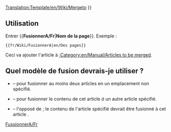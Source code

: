 <noinclude>[[Translation:Template/en/Wiki/Mergeto]]</noinclude><noinclude></noinclude>
{{en/Ambox| type  = move
| image = en/Wiki/Mergeto.png
| text  =  {{#IF: {{{1|}}} |Il a été suggéré que le contenu de cet article soit <span class="plainlinks">[http://fr.wikipedia.org/wiki/Wikip%C3%A9dia:Pages_%C3%A0_fusionner fusionné]</span> à <!--
                            --> ''[[:{{NAMESPACE}}:{{{1}}}|{{{1}}}]]''. ([[:{{NAMESPACE}} talk:{{{1}}}|Discuster]]) | Aucun non de page n'a été donné. Corrigez cela ou supprimez ce modèle.
}} }}<includeonly>{{{2|[[Category:en/Manual/Articles to be merged|{{PAGENAME}}]]}}}</includeonly><noinclude>

==Utilisation==
Entrer <nowiki>{{</nowiki>'''FusionnerA/Fr'''|'''Nom de la page'''<nowiki>}}</nowiki>. Exemple :
<pre>{{fr/Wiki/FusionnerA|en/Des pages}}</pre>
Ceci va ajouter l'article à [[:Category:en/Manual/Articles to be merged]].

== Quel modèle de fusion devrais-je utiliser ? ==
* {{en/S|Fusionner/Fr}} &ndash; pour fusionner au moins deux articles en un emplacement non spécifié.
* {{en/S|FusionnerA/Fr}} &ndash; pour fusionner le contenu de cet article ''à'' un autre article spécifié.
* {{en/S|FusionnerDepuis/Fr}} &ndash; l'opposé de {{en/S|FusionnerA/Fr}}; le contenu de l'article spécifié devrait être fusionné à cet article .

[[Category:fr/Manual/Base Set/Infobox|FussionnerA/Fr]]</noinclude>
